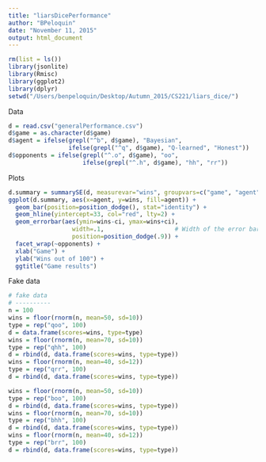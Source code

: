 ```yaml
---
title: "liarsDicePerformance"
author: "BPeloquin"
date: "November 11, 2015"
output: html_document
---
```


```r
rm(list = ls())
library(jsonlite)
library(Rmisc)
library(ggplot2)
library(dplyr)
setwd("/Users/benpeloquin/Desktop/Autumn_2015/CS221/liars_dice/")
```

Data
```r
d = read.csv("generalPerformance.csv")
d$game = as.character(d$game)
d$agent = ifelse(grepl("^b", d$game), "Bayesian",
                 ifelse(grepl("^q", d$game), "Q-learned", "Honest"))
d$opponents = ifelse(grepl("^.o", d$game), "oo", 
                     ifelse(grepl("^.h", d$game), "hh", "rr"))
```

Plots
```r
d.summary = summarySE(d, measurevar="wins", groupvars=c("game", "agent", "opponents"))
ggplot(d.summary, aes(x=agent, y=wins, fill=agent)) +
  geom_bar(position=position_dodge(), stat="identity") +
  geom_hline(yintercept=33, col="red", lty=2) +
  geom_errorbar(aes(ymin=wins-ci, ymax=wins+ci),
                  width=.1,                    # Width of the error bars
                  position=position_dodge(.9)) +
  facet_wrap(~opponents) +
  xlab("Game") +
  ylab("Wins out of 100") +
  ggtitle("Game results")
```

Fake data
```r
# fake data
# ----------
n = 100
wins = floor(rnorm(n, mean=50, sd=10))
type = rep("qoo", 100)
d = data.frame(scores=wins, type=type)
wins = floor(rnorm(n, mean=70, sd=10))
type = rep("qhh", 100)
d = rbind(d, data.frame(scores=wins, type=type))
wins = floor(rnorm(n, mean=40, sd=12))
type = rep("qrr", 100)
d = rbind(d, data.frame(scores=wins, type=type))

wins = floor(rnorm(n, mean=50, sd=10))
type = rep("boo", 100)
d = rbind(d, data.frame(scores=wins, type=type))
wins = floor(rnorm(n, mean=70, sd=10))
type = rep("bhh", 100)
d = rbind(d, data.frame(scores=wins, type=type))
wins = floor(rnorm(n, mean=40, sd=12))
type = rep("brr", 100)
d = rbind(d, data.frame(scores=wins, type=type))
```

